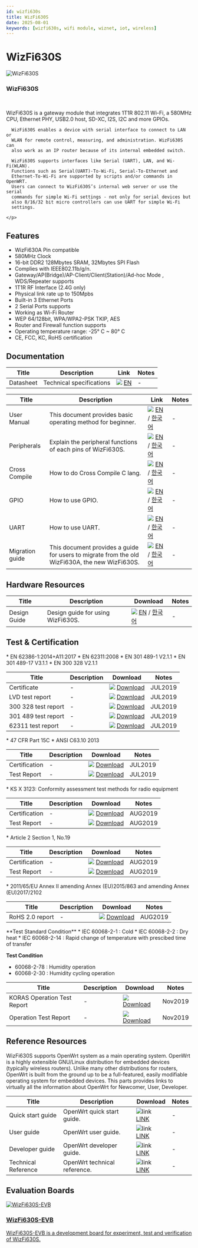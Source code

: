 ```yaml
---
id: wizfi630s
title: WizFi630S
date: 2025-08-01
keywords: [wizfi630s, wifi module, wiznet, iot, wireless]
---
```



# WizFi630S
<div className="main-card">
  <img src="/img/products/wizfi630s/500k_wizfi630s_top.png" alt="WizFi630S" />
  <div>
    <h3>WizFi630S</h3>
    <br />
    <p>
      WizFi630S is a gateway module that integrates 1T1R 802.11 Wi-Fi, a
      580MHz CPU, Ethernet PHY, USB2.0 host, SD-XC, I2S, I2C and more GPIOs.

      WizFi630S enables a device with serial interface to connect to LAN or
      WLAN for remote control, measuring, and administration. WizFi630S can
      also work as an IP router because of its internal embedded switch.

      WizFi630S supports interfaces like Serial (UART), LAN, and Wi-Fi(WLAN).
      Functions such as Serial(UART)-To-Wi-Fi, Serial-To-Ethernet and
      Ethernet-To-Wi-Fi are supported by scripts and/or commands in OpenWRT.
      Users can connect to WizFi630S’s internal web server or use the serial
      commands for simple Wi-Fi settings - not only for serial devices but
      also 8/16/32 bit micro controllers can use UART for simple Wi-Fi
      settings.

    </p>
  </div>
</div>

## Features

  - WizFi630A Pin compatible
  - 580MHz Clock
  - 16-bit DDR2 128Mbytes SRAM, 32Mbytes SPI Flash
  - Complies with IEEE802.11b/g/n.
  - Gateway/AP(Bridge)/AP-Client/Client(Station)/Ad-hoc Mode ,
    WDS/Repeater supports 
  - 1T1R RF Interface (2.4G only)
  - Physical link rate up to 150Mpbs 
  - Built-in 3 Ethernet Ports
  - 2 Serial Ports supports 
  - Working as Wi-Fi Router 
  - WEP 64/128bit, WPA/WPA2-PSK TKIP, AES
  - Router and Firewall function supports
  - Operating temperature range: -25° C \~ 80° C
  - CE, FCC, KC, RoHS certification

## Documentation

<Tabs groupId="Documentation">
  <TabItem value="technical" label="Technical Documents" default>

  | Title | Description | Link | Notes |
  |-------|-------------|------|-------|
  | Datasheet | Technical specifications | ![](\img\products\w5500\w5500_evb\icons\docs_icon_small.png) [EN](/img/products/wizfi630s/wizfi630s_ds/wizfi630s_datasheet_en_v1_0_.pdf) | - |

  </TabItem>

  <TabItem value="guide" label="Guide">

  | Title | Description | Link | Notes |
  |-------|-------------|------|-------|
  | User Manual | This document provides basic operating method for beginner. | ![](\img\products\w5500\w5500_evb\icons\docs_icon_small.png) [EN](/img/products/wizfi630s/wizfi630s_ug/wizfi630s_user_manual_en_v1_1_.pdf) / [한국어](/img/products/wizfi630s/wizfi630s_ug/wizfi630s_user_manual_kr_v1_1_.pdf) | - |
  | Peripherals |  Explain the peripheral functions of each pins of WizFi630S. | ![](\img\products\w5500\w5500_evb\icons\docs_icon_small.png) [EN](/img/products/wizfi630s/wizfi630s_ug/wizfi630s_guide_peripherals_en_v1_2_.pdf) / [한국어](/img/products/wizfi630s/wizfi630s_ug/wizfi630s_guide_peripherals_kr_v1_2_.pdf) | - |
  | Cross Compile |  How to do Cross Compile C lang. | ![](\img\products\w5500\w5500_evb\icons\docs_icon_small.png) [EN](/img/products/wizfi630s/wizfi630s_ug/wizfi630s_guide_c_cross_compile_en_v1_0_.pdf) / [한국어](/img/products/wizfi630s/wizfi630s_ug/wizfi630s_guide_c_cross_compile_kr_v1_0_.pdf) | - |
  | GPIO |  How to use GPIO. | ![](\img\products\w5500\w5500_evb\icons\docs_icon_small.png) [EN](/img/products/wizfi630s/wizfi630s_ug/wizfi630s_guide_howto_gpio_en_v1_0_.pdf) / [한국어](/img/products/wizfi630s/wizfi630s_ug/wizfi630s_guide_howto_gpio_kr_v1_0_.pdf) | - |
  | UART |  How to use UART. | ![](\img\products\w5500\w5500_evb\icons\docs_icon_small.png) [EN](/img/products/wizfi630s/wizfi630s_ug/wizfi630s_guide_howto_uart_en_v1_0_.pdf) / [한국어](/img/products/wizfi630s/wizfi630s_ug/wizfi630s_guide_howto_uart_kr_v1_0_.pdf) | - |
  | Migration guide |  This document provides a guide for users to migrate from the old WizFi630A, the new WizFi630S. | ![](\img\products\w5500\w5500_evb\icons\docs_icon_small.png) [EN](/img/products/wizfi630s/wizfi630s_ds/wizfi630s_guide_migration_wizfi630a_to_wizfi630s_en_v1_0_.pdf) / [한국어](/img/products/wizfi630s/wizfi630s_ds/wizfi630s_guide_migration_wizfi630a_to_wizfi630s_kr_v1_0_.pdf) | - |
  
  </TabItem>
</Tabs>

## Hardware Resources

| Title | Description | Download | Notes |
|-------|-------------|----------|-------|
| Design Guide | Design guide for using WizFi630S. | ![](\img\products\w5500\w5500_evb\icons\docs_icon_small.png) [EN](/img/products/wizfi630s/wizfi630s_hw/wizfi630s_hw_design_guide_en_v1_0_.pdf) / [한국어](/img/products/wizfi630s/wizfi630s_hw/wizfi630s_hw_design_guide_kr_v1_0_.pdf) | - |

## Test & Certification

<Tabs groupId="Test & Certification">
  <TabItem value="ce" label="CE" default>
  * EN 62386-1:2014+A11:2017
  * EN 62311:2008
  * EN 301 489-1 V2.1.1
  * EN 301 489-17 V3.1.1
  * EN 300 328 V2.1.1

  | Title | Description                        | Download      | Notes |
  |-------|------------------------------------|---------------|-------|
  | Certificate | - | ![](\img\products\w5500\w5500_evb\icons\docs_icon_small.png) [Download](/img/products/wizfi630s/wizfi630s_cert/wizfi630s_ce_certificate.pdf) | JUL2019 |
  | LVD test report | - | ![](\img\products\w5500\w5500_evb\icons\docs_icon_small.png) [Download](/img/products/wizfi630s/wizfi630s_cert/wizfi630s_ce_test_report_lvd.pdf) | JUL2019 |
  | 300 328 test report | - | ![](\img\products\w5500\w5500_evb\icons\docs_icon_small.png) [Download](/img/products/wizfi630s/wizfi630s_cert/wizfi630s_ce_test_report_300_328.pdf) | JUL2019 |
  | 301 489 test report | - | ![](\img\products\w5500\w5500_evb\icons\docs_icon_small.png) [Download](/img/products/wizfi630s/wizfi630s_cert/wizfi630s_ce_test_report_301_489.pdf) | JUL2019 |
  | 62311 test report | - | ![](\img\products\w5500\w5500_evb\icons\docs_icon_small.png) [Download](/img/products/wizfi630s/wizfi630s_cert/wizfi630s_ce_test_report_62311.pdf) | JUL2019 |
  </TabItem>
  <TabItem value="fcc" label="FCC">
  * 47 CFR Part 15C
  * ANSI C63.10 2013

  | Title | Description                        | Download      | Notes |
  |-------|------------------------------------|---------------|-------|
  | Certification | - | ![](\img\products\w5500\w5500_evb\icons\docs_icon_small.png) [Download](/img/products/wizfi630s/wizfi630s_cert/wizfi630s_fcc_certificate.pdf) | JUL2019 |
  | Test Report | - | ![](\img\products\w5500\w5500_evb\icons\docs_icon_small.png) [Download](/img/products/wizfi630s/wizfi630s_cert/wizfi630s_fcc_test_report.pdf) | JUL2019 |
  </TabItem>
  <TabItem value="kc" label="KC">
  * KS X 3123: Conformity assessment test methods for radio equipment

  | Title | Description                        | Download      | Notes |
  |-------|------------------------------------|---------------|-------|
  | Certification | - | ![](\img\products\w5500\w5500_evb\icons\docs_icon_small.png) [Download](/img/products/wizfi630s/wizfi630s_cert/wizfi630s_kc_certificate.pdf) | AUG2019 |
  | Test Report | - | ![](\img\products\w5500\w5500_evb\icons\docs_icon_small.png) [Download](/img/products/wizfi630s/wizfi630s_cert/wizfi630s_kc_test_report.pdf) | AUG2019 |
  </TabItem>
  <TabItem value="j-mic" label="J-MIC(TELEC)">
  * Article 2 Section 1, No.19

  | Title | Description                        | Download      | Notes |
  |-------|------------------------------------|---------------|-------|
  | Certification | - | ![](\img\products\w5500\w5500_evb\icons\docs_icon_small.png) [Download](/img/products/wizfi630s/wizfi630s_cert/wizfi630s_japan_mic_telec_certificate.pdf) | AUG2019 |
  | Test Report | - | ![](\img\products\w5500\w5500_evb\icons\docs_icon_small.png) [Download](/img/products/wizfi630s/wizfi630s_cert/wizfi630s_japan_mic_telec_test_report.pdf) | AUG2019 |
  </TabItem>
  <TabItem value="rohs" label="RoHS">
  * 2011/65/EU Annex II amending Annex (EU)2015/863 and amending Annex (EU)2017/2102

  | Title | Description                        | Download      | Notes |
  |-------|------------------------------------|---------------|-------|
  | RoHS 2.0 report | - | ![](\img\products\w5500\w5500_evb\icons\docs_icon_small.png) [Download](/img/products/wizfi630s/wizfi630s_cert/wizfi630s_rohs_test_report.pdf) | AUG2019 |
  </TabItem>
  <TabItem value="reliability" label="Reliability">
   **Test Standard Condition**
   * IEC 60068-2-1 : Cold
   * IEC 60068-2-2 : Dry heat
   * IEC 60068-2-14 : Rapid change of temperature with prescibed time of transfer

   **Test Condition**
   * 60068-2-78 : Humidity operation
   * 60068-2-30 : Humidity cycling operation

  | Title | Description                        | Download      | Notes |
  |-------|------------------------------------|---------------|-------|
  | KORAS Operation Test Report | - | ![](\img\products\w5500\w5500_evb\icons\docs_icon_small.png) [Download](/img/products/wizfi630s/wizfi630s_cert/2019-0009k_wizfi630s_koras_operation_test_report_60068-2-1_2-2_2-14_en.pdf) | Nov2019 |
  | Operation Test Report | - | ![](\img\products\w5500\w5500_evb\icons\docs_icon_small.png) [Download](/img/products/wizfi630s/wizfi630s_cert/2019-0535f_wizfi630s_operation_test_report_reliability_test_en.pdf) | Nov2019 |
  </TabItem>
</Tabs>



## Reference Resources
WizFi630S supports OpenWrt system as a main operating system. OpenWrt is
a highly extensible GNU/Linux distribution for embedded devices
(typically wireless routers). Unlike many other distributions for
routers, OpenWrt is built from the ground up to be a full-featured,
easily modifiable operating system for embedded devices.
This parts provides links to virtually all the information about OpenWrt for Newcomer, User, Developer.

| Title | Description | Download | Notes |
|-------|-------------|----------|-------|
| Quick start guide | OpenWrt quick start guide. | ![link](\img\link.png) [LINK](https://openwrt.org/docs/guide-quick-start/start) | - |
| User guide | OpenWrt user guide. | ![link](\img\link.png) [LINK](https://openwrt.org/docs/guide-user/start) | - |
| Developer guide | OpenWrt developer guide. | ![link](\img\link.png) [LINK](https://openwrt.org/docs/guide-developer/start) | - |
| Technical Reference | OpenWrt technical reference. | ![link](\img\link.png) [LINK](https://openwrt.org/docs/techref/start) | - |


## Evaluation Boards

  <div className="link-card">
  <a
    href="/Product/Wi-Fi-Module/WizFi630S/wizfi630_evb"
    target="_blank"
    rel="noopener noreferrer"
    className="link-card-content"
  >
    <img src="/img/products/wizfi630s/500k_wizfi630s_evb_top.png" alt="WizFi630S-EVB" />
    <div>
      <h3>WizFi630S-EVB</h3>
      <p>
        WizFi630S-EVB is a development board for experiment, test and verification of WizFi630S.
      </p>
    </div>
  </a>
  </div>